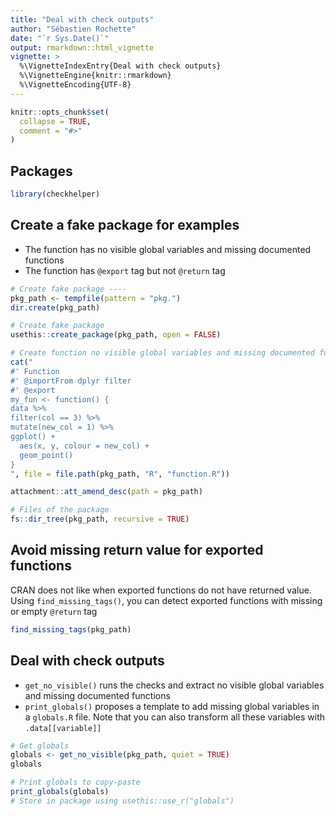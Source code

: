 ```yaml
---
title: "Deal with check outputs"
author: "Sébastien Rochette"
date: "`r Sys.Date()`"
output: rmarkdown::html_vignette
vignette: >
  %\VignetteIndexEntry{Deal with check outputs}
  %\VignetteEngine{knitr::rmarkdown}
  %\VignetteEncoding{UTF-8}
---
```


```r
knitr::opts_chunk$set(
  collapse = TRUE,
  comment = "#>"
)
```

## Packages 

```r
library(checkhelper)
```

## Create a fake package for examples

- The function has no visible global variables and missing documented functions
- The function has `@export` tag but not `@return` tag

```r
# Create fake package ----
pkg_path <- tempfile(pattern = "pkg.")
dir.create(pkg_path)

# Create fake package
usethis::create_package(pkg_path, open = FALSE)

# Create function no visible global variables and missing documented functions
cat("
#' Function
#' @importFrom dplyr filter
#' @export
my_fun <- function() {
data %>%
filter(col == 3) %>%
mutate(new_col = 1) %>%
ggplot() +
  aes(x, y, colour = new_col) +
  geom_point()
}
", file = file.path(pkg_path, "R", "function.R"))

attachment::att_amend_desc(path = pkg_path)

# Files of the package
fs::dir_tree(pkg_path, recursive = TRUE)
```

## Avoid missing return value for exported functions

CRAN does not like when exported functions do not have returned value.
Using `find_missing_tags()`, you can detect exported functions with missing or empty `@return` tag

```r
find_missing_tags(pkg_path)
```


## Deal with check outputs

- `get_no_visible()` runs the checks and extract no visible global variables and missing documented functions
- `print_globals()` proposes a template to add missing global variables in a `globals.R` file. 
Note that you can also transform all these variables with `.data[[variable]]`

```r
# Get globals
globals <- get_no_visible(pkg_path, quiet = TRUE)
globals

# Print globals to copy-paste
print_globals(globals)
# Store in package using usethis::use_r("globals")
```



